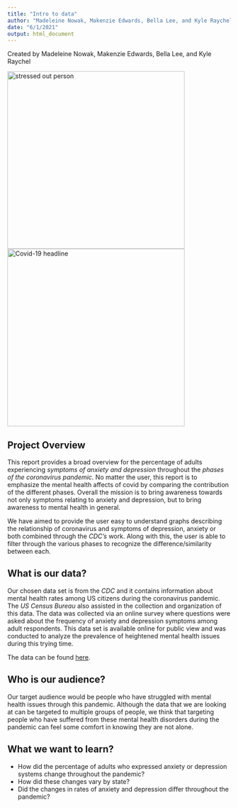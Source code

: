 ```yaml
---
title: "Intro to data"
author: "Madeleine Nowak, Makenzie Edwards, Bella Lee, and Kyle Raychel"
date: "6/1/2021"
output: html_document
---
```

Created by Madeleine Nowak, Makenzie Edwards, Bella Lee, and Kyle Raychel

<img src="imgs/stressed-and-anxious-person.jpg" alt="stressed out person" width="400"/> <img src="imgs/news-headline.jpg" alt="Covid-19 headline" width="400"/> 


## Project Overview
This report provides a broad overview for the percentage of adults experiencing _symptoms of anxiety and depression_ throughout the _phases of the coronavirus pandemic_. No matter the user, this report is to emphasize the mental health affects of covid by comparing the contribution of the different phases. Overall the mission is to bring awareness towards not only symptoms relating to anxiety and depression, but to bring awareness to mental health in general.

We have aimed to provide the user easy to understand graphs describing the relationship of coronavirus and symptoms of depression, anxiety or both combined through the _CDC's_ work. Along with this, the user is able to filter through the various phases to recognize the difference/similarity between each.

## What is our data?
Our chosen data set is from the _CDC_ and it contains information about mental health rates among US citizens during the coronavirus pandemic. The _US Census Bureau_ also assisted in the collection and organization of this data. The data was collected via an online survey where questions were asked about the frequency of anxiety and depression symptoms among adult respondents. This data set is available online for public view and was conducted to analyze the prevalence of heightened mental health issues during this trying time.  

The data can be found [here](https://www.cdc.gov/nchs/covid19/pulse/mental-health.htm).

## Who is our audience? 
Our target audience would be people who have struggled with mental
health issues through this pandemic. Although the data that we are looking at can be targeted to multiple groups of people, we think that targeting people who have suffered from these mental health disorders during the pandemic can feel some comfort in knowing they are not alone.

## What we want to learn?
- How did the percentage of adults who expressed anxiety or depression systems change throughout the pandemic?
- How did these changes vary by state?
- Did the changes in rates of anxiety and depression differ throughout the pandemic?


